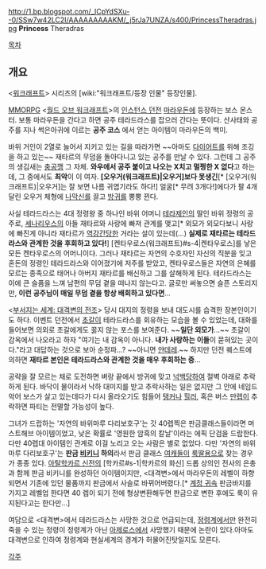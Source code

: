 http://1.bp.blogspot.com/_ICpYdSXu--0/SSw7w42LC2I/AAAAAAAAAKM/_j5rJa7UNZA/s400/PrincessTheradras.jpg
'''Princess''' Theradras

[[목차]]
== 개요 ==
<[[워크래프트]]> 시리즈의 [wiki:"워크래프트/등장 인물" 등장인물].

[[MMORPG]] <[[월드 오브 워크래프트]]>의 [[인스턴스 던전]] [[마라우돈]]에 등장하는 보스 몬스터. 보통 마라우돈을 간다고 하면 공주 테라드라스를 잡으러 간다는 뜻이다. 산사태와 공주를 지나 썩은아귀에 이르는 '''공주 코스''' 에서 얻는 아이템이 마라우돈의 백미.

바위 거인이 2열로 늘어서 지키고 있는 길을 따라가면 ~~아마도 [[다이어트]]를 위해 조깅을 하고 있는~~ 재타르의 무덤을 돌아다니고 있는 공주를 만날 수 있다. 그런데 그 공주의 생김새는 [[충공깽]] 그 자체. '''와우에서 공주 붙이고 나오는 X치고 멀쩡한 X 없다'''고 하는데, 그 중에서도 '''최악'''이 이 여자. '''[오우거(워크래프트)|오우거]보다 못생긴'''[* [오우거(워크래프트)|오우거]는 잘 보면 나름 귀엽기라도 하다!] 얼굴[* 무려 3개다!]에다가 팔 4개 달린 오우거 체형에 [[나막신]]를 끌고 [[방귀]]를 뿡뿡 뀐다.

사실 테라드라스는 4대 정령왕 중 하나인 바위 어머니 [[테라제인]]의 딸인 바위 정령의 공주로, [[세나리우스]]의 아들 재타르와 사랑에 빠져 관계를 맺고[* 외모가 외모다보니 사랑에 빠진게 아니라 재타르가 [[역강간]]당한 거라는 설이 있는데(…) '''실제로 재타르는 테라드라스와 관계한 것을 후회하고 있다!'''] [켄타우로스(워크래프트)#s-4|켄타우로스]를 낳은 모든 켄타우로스의 어머니이다. 그러나 재타르는 자연의 수호자인 자신의 직분을 잊고 혼돈의 정령인 테라드라스와 이어졌기에 저주를 받았고, 켄타우로스들은 자연의 은혜를 모르는 종족으로 태어나 아버지 재타르를 배신하고 그를 살해하게 된다. 테라드라스는 이에 큰 슬픔을 느껴 남편의 무덤 곁을 떠나지 않는다고. 글로만 써놓으면 슬픈 스토리지만, '''이런 공주님이 매일 무덤 곁을 항상 배회하고 있다면'''...

<[[부서지는 세계: 대격변의 전조]]> 당시 대지의 정령을 보내 대도시를 습격한 장본인이기도 하다. 이벤트 던전에서 [[초갈]]이 테라드라스를 회유하는 모습을 볼 수 있었는데, 대화를 들어보면 의외로 초갈에게도 꿇지 않는 포스를 보여준다. ~~'''일단 외모가'''...~~ 초갈이 감옥에서 나오라고 하자 "여기는 내 감옥이 아니다. '''내가 사랑하는 이들'''이 묻혀있는 곳이다."라고 대답하는 것으로 보아 순정파...? ~~아니면 [[얀데레]].~~ 하지만 던전 퀘스트에 의하면 '''재타르 본인은 테라드라스와 관계한 것을 매우 후회하는 중'''...

공략을 잘 모르는 채로 도전하면 벼랑 끝에서 방귀에 맞고 [[넉백]]당하여 절벽 아래로 추락하게 된다. 바닥이 물이라서 낙하 대미지를 받고 추락사하는 일은 없지만 그 안에 네임드 악어 보스가 살고 있는데다가 다시 올라오기도 힘들어 [[탱커]]나 [[힐러]], 혹은 버스 [[만렙]]이 추락하면 파티는 전멸할 가능성이 높다.

그녀가 드랍하는 '자연의 바위마루 다리보호구'는 갓 40렙찍은 판금클래스들이라면 머스트해브 아이템이었고, 낮은 확률로 '영원한 암흑의 칼날'이라는 에픽 단검을 드랍한다. 다만 40렙대 아이템인 관계로 이걸 노리고 오는 사람은 별로 없었다. 다만 '자연의 바위마루 다리보호구'는 '''판금 [[비키니]] 하의'''라서 판금 클래스 [[여캐]]들이 [[룩딸]]용으로 찾는 경우가 종종 있다. [[아탈학카르 신전]]의 [학카르#s-1|학카르의 화신] 드롭 상의인 전사의 은총과 함께 판금 비키니를 완성하던 아이템이지만, <대격변>에서 마라우돈의 레벨이 하향되면서 기존에 있던 물품까지 판금에서 사슬로 바뀌어버렸다.[* [[계정 귀속]] 판금바지를 가지고 레벨업 한다면 40 렙이 되기 전에 형상변환해두면 판금으로 변한 후에도 룩이 유지된다고는 한다만...]

여담으로 <대격변>에서 테라드라스는 사망한 것으로 언급되는데, [[정령계]]에서만 완전히 죽을 수 있는 정령이 정령계가 아닌 [[아제로스]]에서 사망했기 때문에 논란이 있다.아마도 대격변으로 인하여 정령계와 현실세계의 경계가 허물어진탓일지도 모른다.

[[각주]]
